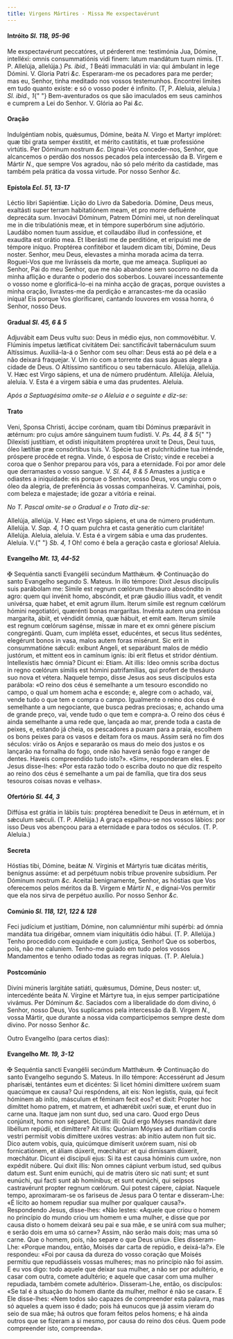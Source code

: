 ```yaml
---
title: Virgens Mártires - Missa Me exspectavérunt
---
```


#### Intróito <em>Sl. 118, 95-96</em>

<div class="grid grid-cols-2 gap-5">
  <span class="text-justify">
    Me exspectavérunt peccatóres, ut pérderent me: testimónia Jua, Dómine,
    intelléxi: omnis consummatiónis vidi finem: latum mandátum tuum nimis. (T.
    P. Allelúja, allelúja.) <em>Ps. ibid., 1</em> Beáti immaculáti in via: qui
    ámbulant in lege Dómini. V. Gloria Patri <em>&c.</em>
  </span>
  <span class="text-justify">
    Esperaram-me os pecadores para me perder; mas eu, Senhor, tinha meditado nos
    vossos testemunhos. Encontrei limites em tudo quanto existe: e só o vosso
    poder é infinito. (T, P. Aleluia, aleluia.) <em>Sl. ibid., 1</em>{" "}
    Bem-aventurados os que são imaculados em seus caminhos e cumprem a Lei do
    Senhor. V. Glória ao Pai <em>&c.</em>
  </span>
</div>

#### Oração

<div class="grid grid-cols-2 gap-5">
  <span class="text-justify">
    Indulgéntiam nobis, quǽsumus, Dómine, beáta <em>N. </em>Virgo et Martyr
    implóret: quæ tibi grata semper éxstitit, et mérito castitátis, et tuæ
    professióne virtútis. Per Dóminum nostrum <em>&c.</em>
  </span>
  <span class="text-justify">
    Dignai-Vos conceder-nos, Senhor, que alcancemos o perdão dos nossos pecados
    pela intercessão da B. Virgem e Mártir <em>N.</em>, que sempre Vos agradou,
    não só pelo mérito da castidade, mas também pela prática da vossa virtude.
    Por nosso Senhor <em>&c.</em>
  </span>
</div>

#### Epístola <em>Ecl. 51, 13-17</em>

<div class="grid grid-cols-2 gap-5">
  <span class="text-justify">Léctio libri Sapiéntiæ.</span>
  <span class="text-justify">Lição do Livro da Sabedoria.</span>
  <span class="text-justify">
    Dómine, Deus meus, exaltásti super terram habitatiónem meam, et pro morre
    defluénte deprecáta sum. Invocávi Dóminum, Patrem Dómini mei, ut non
    derelínquat me in die tribulatiónis meæ, et in témpore superbórum sine
    adjutório. Laudábo nomen tuum assídue, et collaudábo illud in confessióne,
    et exaudíta est orátio mea. Et liberásti me de perditióne, et eripuísti me
    de témpore iníquo. Proptérea confitébor et laudem dicam tibi, Dómine, Deus
    noster.
  </span>
  <span class="text-justify">
    Senhor, meu Deus, elevastes a minha morada acima da terra. Roguei-Vos que me
    livrásseis da morte, que me ameaça. Supliquei ao Senhor, Pai do meu Senhor,
    que me não abandone sem socorro no dia da minha aflição e durante o poderio
    dos soberbos. Louvarei incessantemente o vosso nome e glorificá-lo-ei na
    minha acção de graças, porque ouvistes a minha oração, livrastes-me da
    perdição e arrancastes-me da ocasião iníqua! Eis porque Vos glorificarei,
    cantando louvores em vossa honra, ó Senhor, nosso Deus.
  </span>
</div>

#### Gradual <em>Sl. 45, 6 & 5</em>

<div class="grid grid-cols-2 gap-5">
  <span class="text-justify">
    Adjuvábit eam Deus vultu suo: Deus in médio ejus, non commovébitur. V.
    Flúminis ímpetus lætíficat civitátem Dei: sanctificávit tabernáculum suum
    Altíssimus.
  </span>
  <span class="text-justify">
    Auxiliá-la-á o Senhor com seu olhar: Deus está ao pé dela e a não deixará
    fraquejar. V. Um rio com a torrente das suas águas alegra a cidade de Deus.
    O Altíssimo santificou o seu tabernáculo.
  </span>
  <span class="text-justify">
    Allelúja, allelúja. V. Hæc est Virgo sápiens, et una de número prudéntum.
    Allelúja.
  </span>
  <span class="text-justify">
    Aleluia, aleluia. V. Esta é a virgem sábia e uma das prudentes. Aleluia.
  </span>
</div>

<em>Após a Septuagésima omite-se o Aleluia e o seguinte e diz-se:</em>

#### Trato

<div class="grid grid-cols-2 gap-5">
  <span class="text-justify">
    Veni, Sponsa Christi, áccipe corónam, quam tibi Dóminus præparávit in
    ætérnum: pro cujus amóre sánguinem tuum fudísti. V. <em>Ps. 44, 8 & 5</em>{" "}
    Dilexísti justítiam, et odísti iniquitátem proptérea unxit te Deus, Deui
    tuus, óleo lætítiæ præ consórtibus tuis. V. Spécie tua et pulchritúdine tua
    inténde, próspere procéde et regna.
  </span>
  <span class="text-justify">
    Vinde, ó esposa de Cristo; vinde e recebei a coroa que o Senhor preparou
    para vós, para a eternidade. Foi por amor dele que derramastes o vosso
    sangue. V. <em>Sl. 44, 8 & 5</em> Amastes a justiça e odiastes a iniquidade:
    eis porque o Senhor, vosso Deus, vos ungiu com o óleo da alegria, de
    preferência às vossas companheiras. V. Caminhai, pois, com beleza e
    majestade; ide gozar a vitória e reinai.
  </span>
</div>

<em>No T. Pascal omite-se o Gradual e o Trato diz-se:</em>

<div class="grid grid-cols-2 gap-5">
  <span class="text-justify">
    Allelúja, allelúja. V. Hæc est Virgo sápiens, et una de número prudéntum.
    Allelúja. V. <em>Sap. 4, 1</em> O quam pulchra et casta generátio cum
    claritáte! Allelúja.
  </span>
  <span class="text-justify">
    Aleluia, aleluia. V. Esta é a virgem sábia e uma das prudentes. Aleluia. V.{" "}
    <em>Sb. 4, 1</em> Oh! como é bela a geração casta e gloriosa! Aleluia.
  </span>
</div>

#### Evangelho <em>Mt. 13, 44-52</em>

<div class="grid grid-cols-2 gap-5">
  <span class="text-justify">
    <span class="text-red-500">&#10016;</span> Sequéntia sancti Evangélii
    secúndum Matthǽum.
  </span>
  <span class="text-justify">
    <span class="text-red-500">&#10016;</span> Continuação do santo Evangelho
    segundo S. Mateus.
  </span>
  <span class="text-justify">
    In illo témpore: Dixit Jesus discípulis suis parábolam me: Símile est regnum
    cœlórum thesáuro abscóndito in agro: quem qui invénit homo, abscóndit, et
    præ gáudio illíus vadit, et vendit univérsa, quæ habet, et emit agrum illum.
    Iterum símile est regnum cœlórum hómini negotiatóri, quærénti bonas
    margarítas. Invénta autem una pretiósa margaríta, ábiit, et véndidit ómnia,
    quæ hábuit, et emit eam. Iterum símile est regnum cœlórum sagénse, missæ in
    mare et ex omni génere píscium congregánti. Quam, cum impléta esset,
    educéntes, et secus litus sedéntes, elegérunt bonos in vasa, malos autem
    foras misérunt. Sic erit in consummatióne sǽculi: exíbunt Angeli, et
    separábunt malos de médio justórum, et mittent eos in camínum ignis: ibi
    erit fletus et stridor déntium. Intellexístis hæc ómnia? Dicunt ei: Etiam.
    Ait illis: Ideo omnis scriba doctus in regno cœlórum símilis est hómini
    patrifamílias, qui profert de thesáuro suo nova et vétera.
  </span>
  <span class="text-justify">
    Naquele tempo, disse Jesus aos seus discípulos esta parábola: «O reino dos
    céus é semelhante a um tesouro escondido no campo, o qual um homem acha e
    esconde; e, alegre com o achado, vai, vende tudo o que tem e compra o campo.
    Igualmente o reino dos céus é semelhante a um negociante, que busca pedras
    preciosas; e, achando uma de grande preço, vai, vende tudo o que tem e
    compra-a. O reino dos céus é ainda semelhante a uma rede que, lançada ao
    mar, prende toda a casta de peixes, e, estando já cheia, os pescadores a
    puxam para a praia, escolhem os bons peixes para os vasos e deitam fora os
    maus. Assim será no fim dos séculos: virão os Anjos e separarão os maus do
    meio dos justos e os lançarão na fornalha do fogo, onde não haverá senão
    fogo e ranger de dentes. Haveis compreendido tudo isto?». «Sim», responderam
    eles. E Jesus disse-lhes: «Por esta razão todo o escriba douto no que diz
    respeito ao reino dos céus é semelhante a um pai de família, que tira dos
    seus tesouros coisas novas e velhas».
  </span>
</div>

#### Ofertório <em>Sl. 44, 3</em>

<div class="grid grid-cols-2 gap-5">
  <span class="text-justify">
    Diffúsa est grátia in lábiis tuis: proptérea benedíxit te Deus in ætérnum,
    et in sǽculum sǽculi. (T. P. Allelúja.)
  </span>
  <span class="text-justify">
    A graça espalhou-se nos vossos lábios: por isso Deus vos abençoou para a
    eternidade e para todos os séculos. (T. P. Aleluia.)
  </span>
</div>

#### Secreta

<div class="grid grid-cols-2 gap-5">
  <span class="text-justify">
    Hóstias tibi, Dómine, beátæ <em>N. </em>Vírginis et Mártyris tuæ dicátas
    méritis, benígnus assúme: et ad perpétuum nobis tríbue proveníre subsídium.
    Per Dóminum nostrum <em>&c.</em>
  </span>
  <span class="text-justify">
    Aceitai benignamente, Senhor, as hóstias que Vos oferecemos pelos méritos da
    B. Virgem e Mártir <em>N.</em>, e dignai-Vos permitir que ela nos sirva de
    perpétuo auxílio. Por nosso Senhor <em>&c.</em>
  </span>
</div>

#### Comúnio <em>Sl. 118, 121, 122 & 128</em>

<div class="grid grid-cols-2 gap-5">
  <span class="text-justify">
    Feci judícium et justítiam, Dómine, non calumniéntur mihi supérbi: ad ómnia
    mandáta tua dirigébar, omnem viam iniquitátis ódio hábui. (T. P. Allelúja.)
  </span>
  <span class="text-justify">
    Tenho procedido com equidade e com justiça, Senhor! Que os soberbos, pois,
    não me caluniem. Tenho-me guiado em tudo pelos vossos Mandamentos e tenho
    odiado todas as regras iníquas. (T. P. Aleluia.)
  </span>
</div>

#### Postcomúnio

<div class="grid grid-cols-2 gap-5">
  <span class="text-justify">
    Divíni múneris largitáte satiáti, quǽsumus, Dómine, Deus noster: ut,
    intercedénte beáta <em>N. </em>Vírgine et Mártyre tua, in ejus semper
    participatióne vivámus. Per Dóminum <em>&c.</em>
  </span>
  <span class="text-justify">
    Saciados com a liberalidade do dom divino, ó Senhor, nosso Deus, Vos
    suplicamos pela intercessão da B. Virgem <em>N.</em>, vossa Mártir, que
    durante a nossa vida comparticipemos sempre deste dom divino. Por nosso
    Senhor <em>&c.</em>
  </span>
</div>

Outro Evangelho (para certos dias):

#### Evangelho <em>Mt. 19, 3-12</em>

<div class="grid grid-cols-2 gap-5">
  <span class="text-justify">
    <span class="text-red-500">&#10016;</span> Sequéntia sancti Evangélii
    secúndum Matthǽum.
  </span>
  <span class="text-justify">
    <span class="text-red-500">&#10016;</span> Continuação do santo Evangelho
    segundo S. Mateus.
  </span>
  <span class="text-justify">
    In illo témpore: Accessérunt ad Jesum pharisǽi, tentántes eum et dicéntes:
    Si licet hómini dimíttere uxórem suam quacúmque ex causa? Qui respóndens,
    ait eis: Non legístis, quia, qui fecit hóminem ab inítio, másculum et
    féminam fecit eos? et dixit: Propter hoc dimíttet homo patrem, et matrem, et
    adhærébit uxóri suæ, et erunt duo in carne una. Itaque jam non sunt duo, sed
    una caro. Quod ergo Deus conjúnxit, homo non séparet. Dicunt illi: Quid ergo
    Móyses mandávit dare libéllum repúdii, et dimíttere? Ait illis: Quóniam
    Móyses ad durítiam cordis vestri permísit vobis dimíttere uxóres vestras: ab
    inítio autem non fuit sic. Dico autem vobis, quia, quicúmque dimíserit
    uxórem suam, nisi ob fornicatiónem, et áliam dúxerit, mœchátur: et qui
    dimíssam dúxerit, mœchátur. Dicunt ei discípuli ejus: Si ita est causa
    hóminis cum uxóre, non expédit núbere. Qui dixit illis: Non omnes cápiunt
    verbum istud, sed quibus datum est. Sunt enim eunúchi, qui de matris útero
    sic nati sunt; et sunt eunúchi, qui facti sunt ab homínibus; et sunt
    eunúchi, qui seípsos castravérunt propter regnum cœlórum. Qui potest cápere,
    cápiat.
  </span>
  <span class="text-justify">
    Naquele tempo, aproximaram-se os fariseus de Jesus para O tentar e
    disseram-Lhe: «É lícito ao homem repudiar sua mulher por qualquer causa?».
    Respondendo Jesus, disse-lhes: «Não lestes: «Aquele que criou o homem no
    princípio do mundo criou um homem e uma mulher, e disse que por causa disto
    o homem deixará seu pai e sua mãe, e se unirá com sua mulher; e serão dois
    em uma só carne»? Assim, não serão mais dois; mas uma só carne. Que o homem,
    pois, não separe o que Deus uniu». Eles disseram-Lhe: «Porque mandou, então,
    Moisés dar carta de repúdio, e deixá-la?». Ele respondeu: «Foi por causa da
    dureza do vosso coração que Moisés permitiu que repudiásseis vossas
    mulheres; mas no princípio não foi assim. E eu vos digo: todo aquele que
    deixar sua mulher, a não ser por adultério, e casar com outra, comete
    adultério; e aquele que casar com uma mulher repudiada, também comete
    adultério». Disseram-Lhe, então, os discípulos: «Se tal é a situação do
    homem diante da mulher, melhor é não se casar». E Ele disse-lhes: «Nem todos
    são capazes de compreender esta palavra, mas só aqueles a quem isso é dado;
    pois há eunucos que já assim vieram do seio de sua mãe; há outros que foram
    feitos pelos homens; e há ainda outros que se fizeram a si mesmo, por causa
    do reino dos céus. Quem pode compreender isto, compreenda».
  </span>
</div>
